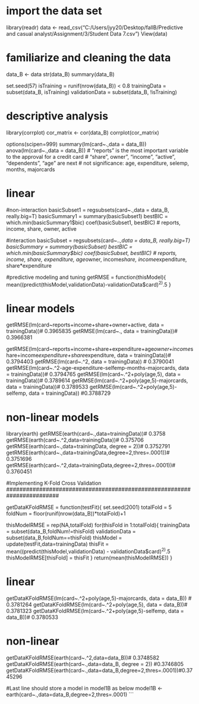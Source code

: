 # import the data set
library(readr)
data <- read_csv("C:/Users/jyy20/Desktop/fallB/Predictive and casual analyst/Assignment/3/Student Data 7.csv")
View(data)

# familiarize and cleaning the data
data_B <- data
str(data_B)
summary(data_B)

set.seed(57)
isTraining = runif(nrow(data_B)) < 0.8
trainingData = subset(data_B, isTraining)
validationData = subset(data_B, !isTraining)

# descriptive analysis
library(corrplot)
cor_matrix <- cor(data_B)
corrplot(cor_matrix)

options(scipen=999)
summary(lm(card~.,data = data_B))
anova(lm(card~.,data = data_B))
# "reports" is the most important variable to the approval for a credit card
# "share", owner", "income", "active", "dependents", "age" are next
# not significance: age, expenditure, selemp, months, majorcards

# linear
#non-interaction
basicSubset1 = regsubsets(card~.,data = data_B, really.big=T)
basicSummary1 = summary(basicSubset1)
bestBIC = which.min(basicSummary1$bic)
coef(basicSubset1, bestBIC)
# reports, income, share, owner, active

#interaction
basicSubset = regsubsets(card~.*.,data = data_B, really.big=T)
basicSummary = summary(basicSubset)
bestBIC = which.min(basicSummary$bic)
coef(basicSubset, bestBIC)
# reports, income, share, expenditure, age*owner, income*share, income*expenditure, share*expenditure

#predictive modeling and tuning
getRMSE = function(thisModel){
  mean((predict(thisModel,validationData)-validationData$card)^2)^.5
}

# linear models
getRMSE(lm(card~reports+income+share+owner+active, data = trainingData))# 0.3965835
getRMSE(lm(card~., data = trainingData))# 0.3966381

getRMSE(lm(card~reports+income+share+expenditure+age*owner+income*share+income*expenditure+share*expenditure, data = trainingData))# 0.3794403
getRMSE(lm(card~.^2, data = trainingData)) # 0.3790041
getRMSE(lm(card~.^2-age-expenditure-selfemp-months-majorcards, data = trainingData))# 0.3794765
getRMSE(lm(card~.^2+poly(age,5), data = trainingData))# 0.3789614
getRMSE(lm(card~.^2+poly(age,5)-majorcards, data = trainingData))# 0.3789533
getRMSE(lm(card~.^2+poly(age,5)-selfemp, data = trainingData)) #0.3788729

# non-linear models
library(earth)
getRMSE(earth(card~.,data=trainingData))# 0.3758
getRMSE(earth(card~.^2,data=trainingData))# 0.375706
getRMSE(earth(card~.,data=trainingData, degree = 2))# 0.3752791
getRMSE(earth(card~.,data=trainingData,degree=2,thres=.0001))# 0.3751696
getRMSE(earth(card~.^2,data=trainingData,degree=2,thres=.0001))# 0.3760451

########################################################################
#Implementing K-Fold Cross Validation
########################################################################

getDataKFoldRMSE = function(testFit){
  set.seed(2001)
  totalFold = 5
  foldNum = floor(runif(nrow(data_B))*totalFold)+1
  
  thisModelRMSE = rep(NA,totalFold)
  for(thisFold in 1:totalFold){
    trainingData = subset(data_B,foldNum!=thisFold)
    validationData = subset(data_B,foldNum==thisFold)
    thisModel = update(testFit,data=trainingData)
    thisFit = mean((predict(thisModel,validationData) - validationData$card)^2)^.5
    thisModelRMSE[thisFold] = thisFit
  }
  return(mean(thisModelRMSE))
}

# linear
getDataKFoldRMSE(lm(card~.^2+poly(age,5)-majorcards, data = data_B)) # 0.3781264
getDataKFoldRMSE(lm(card~.^2+poly(age,5), data = data_B))# 0.3781323
getDataKFoldRMSE(lm(card~.^2+poly(age,5)-selfemp, data = data_B))# 0.3780533

# non-linear
getDataKFoldRMSE(earth(card~.^2,data=data_B))# 0.3748582
getDataKFoldRMSE(earth(card~.,data=data_B, degree = 2)) #0.3746805
getDataKFoldRMSE(earth(card~.,data=data_B,degree=2,thres=.0001))#0.3745296

#Last line should store a model in model1B as below
model1B <- earth(card~.,data=data_B,degree=2,thres=.0001)
```
